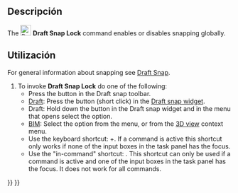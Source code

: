 <languages/>

{{Docnav
|[[Draft_AutoGroup|AutoGroup]]
|[[Draft_Snap_Endpoint|Snap Endpoint]]
|[[Draft_Workbench|Draft]]
|IconL=
|IconR=Draft_Snap_Endpoint.svg
|IconC=Workbench_Draft.svg
}}

<div class="mw-translate-fuzzy">
{{GuiCommand/es
|Name=Draft Snap Lock
|Name/es=Draft ToggleSnap
|MenuLocation=Draft → Utilities → Toggle snap
|Workbenches=[[Draft_Workbench/es|Draft]], [[Arch_Workbench/es|Arch]]
}}
</div>

<span id="Description"></span>
==Descripción==

The [[Image:Draft_Snap_Lock.svg|24px]] '''Draft Snap Lock''' command enables or disables snapping globally.

<span id="Usage"></span>
==Utilización==

For general information about snapping see [[Draft_Snap|Draft Snap]].

# To invoke '''Draft Snap Lock''' do one of the following:
#* Press the {{Button|[[Image:Draft_Snap_Lock.svg|16px]] [[Draft_Snap_Lock|Snap lock]]}} button in the Draft snap toolbar.
#* [[Draft_Workbench|Draft]]: Press the {{Button|[[Image:Draft_Snap_Lock.svg|x16px]][[Image:Toolbar_flyout_arrow.svg|x16px]]}} button (short click) in the [[Draft_snap_widget|Draft snap widget]]. {{Version|0.21}}
#* Draft: Hold down the {{Button|[[Image:Draft_Snap_Lock.svg|x16px]][[Image:Toolbar_flyout_arrow.svg|x16px]]}} button in the Draft snap widget and in the menu that opens select the {{MenuCommand|[[Image:Draft_Snap_Lock.svg|16px]] Snap lock}} option.
#* [[BIM_Workbench|BIM]]: Select the {{MenuCommand|Snapping → [[Image:Draft_Snap_Lock.svg|16px]] Snap lock}} option from the menu, or from the [[3D_view|3D view]] context menu.
#* Use the keyboard shortcut: {{KEY|Shift}}+{{KEY|S}}. If a command is active this shortcut only works if none of the input boxes in the task panel has the focus. {{Version|0.21}}
#* Use the "in-command" shortcut: {{KEY|S}}. This shortcut can only be used if a command is active and one of the input boxes in the task panel has the focus. It does not work for all commands.


{{Docnav
|[[Draft_AutoGroup|AutoGroup]]
|[[Draft_Snap_Endpoint|Snap Endpoint]]
|[[Draft_Workbench|Draft]]
|IconL=
|IconR=Draft_Snap_Endpoint.svg
|IconC=Workbench_Draft.svg
}}

{{Draft Tools navi{{#translation:}}}}
{{Userdocnavi{{#translation:}}}}
